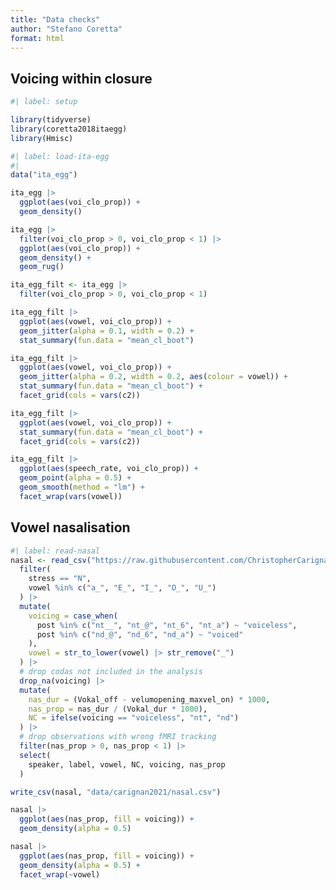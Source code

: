 ```yaml
---
title: "Data checks"
author: "Stefano Coretta"
format: html
---
```


## Voicing within closure

```r
#| label: setup

library(tidyverse)
library(coretta2018itaegg)
library(Hmisc)
```

```r
#| label: load-ita-egg
#| 
data("ita_egg")
```

```r
ita_egg |> 
  ggplot(aes(voi_clo_prop)) +
  geom_density()

ita_egg |> 
  filter(voi_clo_prop > 0, voi_clo_prop < 1) |> 
  ggplot(aes(voi_clo_prop)) +
  geom_density() +
  geom_rug()
```

```r
ita_egg_filt <- ita_egg |> 
  filter(voi_clo_prop > 0, voi_clo_prop < 1)
```

```r
ita_egg_filt |> 
  ggplot(aes(vowel, voi_clo_prop)) +
  geom_jitter(alpha = 0.1, width = 0.2) +
  stat_summary(fun.data = "mean_cl_boot")
```

```r
ita_egg_filt |> 
  ggplot(aes(vowel, voi_clo_prop)) +
  geom_jitter(alpha = 0.2, width = 0.2, aes(colour = vowel)) +
  stat_summary(fun.data = "mean_cl_boot") +
  facet_grid(cols = vars(c2))
```

```r
ita_egg_filt |> 
  ggplot(aes(vowel, voi_clo_prop)) +
  stat_summary(fun.data = "mean_cl_boot") +
  facet_grid(cols = vars(c2))
```


```r
ita_egg_filt |> 
  ggplot(aes(speech_rate, voi_clo_prop)) + 
  geom_point(alpha = 0.5) +
  geom_smooth(method = "lm") +
  facet_wrap(vars(vowel))
```

## Vowel nasalisation

```r
#| label: read-nasal
nasal <- read_csv("https://raw.githubusercontent.com/ChristopherCarignan/journal-articles/refs/heads/master/rtMRI-velum/velum_data.csv") |> 
  filter(
    stress == "N",
    vowel %in% c("a_", "E_", "I_", "O_", "U_")
  ) |> 
  mutate(
    voicing = case_when(
      post %in% c("nt__", "nt_@", "nt_6", "nt_a") ~ "voiceless",
      post %in% c("nd_@", "nd_6", "nd_a") ~ "voiced"
    ),
    vowel = str_to_lower(vowel) |> str_remove("_")
  ) |> 
  # drop codas not included in the analysis
  drop_na(voicing) |> 
  mutate(
    nas_dur = (Vokal_off - velumopening_maxvel_on) * 1000,
    nas_prop = nas_dur / (Vokal_dur * 1000),
    NC = ifelse(voicing == "voiceless", "nt", "nd")
  ) |> 
  # drop observations with wrong fMRI tracking
  filter(nas_prop > 0, nas_prop < 1) |> 
  select(
    speaker, label, vowel, NC, voicing, nas_prop
  )

write_csv(nasal, "data/carignan2021/nasal.csv")
```

```r
nasal |> 
  ggplot(aes(nas_prop, fill = voicing)) +
  geom_density(alpha = 0.5)
```

```r
nasal |> 
  ggplot(aes(nas_prop, fill = voicing)) +
  geom_density(alpha = 0.5) +
  facet_wrap(~vowel)
```

